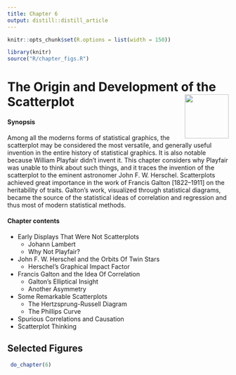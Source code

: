 ```yaml
---
title: Chapter 6
output: distill::distill_article
---
```


<script src="https://ajax.googleapis.com/ajax/libs/jquery/3.1.1/jquery.min.js"></script>

<style>
.zoomDiv {
  opacity: 0;
  position: fixed;
  top: 50%;
  left: 50%;
  z-index: 50;
  transform: translate(-50%, -50%);
  box-shadow: 10px 10px 50px #888888;
  max-height:100%;
}

.zoomImg {
  width: 100%;
}
</style>


<script type="text/javascript">
  $(document).ready(function() {
    $('body').prepend("<div class=\"zoomDiv\"><img src=\"\" class=\"zoomImg\"></div>");
    // onClick function for all plots (img's)
    $('img:not(.zoomImg)').click(function() {
      $('.zoomImg').attr('src', $(this).attr('src'));
      $('.zoomDiv').css({opacity: '1', width: '55%'});
    });
    // onClick function for zoomImg
    $('img.zoomImg').click(function() {
      $('.zoomDiv').css({opacity: '0', width: '0%'});
    });
  });
</script>

```r
knitr::opts_chunk$set(R.options = list(width = 150))

library(knitr)
source("R/chapter_figs.R")
```
# The Origin and Development of the Scatterplot <img src="images/cartoons/galton3.png" align="right" height="100px" /> 

<div class="chapterprelude">
#### Synopsis {-}
Among all the moderns forms of statistical graphics,
the scatterplot may be considered the most versatile,
and generally useful invention in the entire history of statistical
graphics. It is also notable because William Playfair didn't invent it.
This chapter considers why Playfair was unable to think about such things,
and it traces the invention of the scatterplot to the eminent astronomer John F. W. Herschel.
Scatterplots achieved great importance in the work
of Francis Galton [1822--1911] on the heritability of traits.
Galton's work, visualized through statistical diagrams,
became the source of the statistical ideas of correlation and regression and thus most of
modern statistical methods.
</div>

<div class="chaptercontents">
#### Chapter contents {-}
* Early Displays That Were Not Scatterplots
	+ Johann Lambert
	+ Why Not Playfair?
* John F. W. Herschel and the Orbits Of Twin Stars
	+ Herschel's Graphical Impact Factor
* Francis Galton and the Idea Of Correlation
	+ Galton's Elliptical Insight
	+ Another Asymmetry
* Some Remarkable Scatterplots
	+ The Hertzsprung-Russell Diagram
	+ The Phillips Curve
* Spurious Correlations and Causation
* Scatterplot Thinking 
</div>




## Selected Figures

```r
 do_chapter(6)
```
